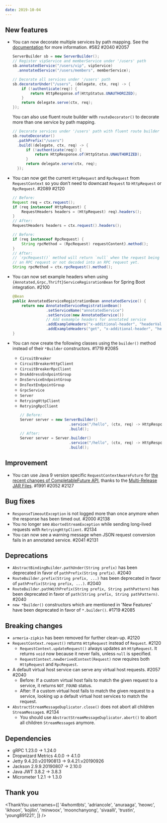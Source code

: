 ```yaml
---
date: 2019-10-04
---
```


## New features

- You can now decorate multiple services by path mapping. See the [documentation](https://armeria.dev/docs/server-decorator#decorating-multiple-services-by-path-mapping) for more information. #582 #2040 #2057
  ```java
  ServerBuilder sb = new ServerBuilder();
  // Register vipService and memberService under '/users' path
  sb.annotatedService("/users/vip", vipService)
    .annotatedService("/users/members", memberService);

  // Decorate all services under '/users' path
  sb.decoratorUnder("/users", (delegate, ctx, req) -> {
      if (!authenticate(req)) {
          return HttpResponse.of(HttpStatus.UNAUTHORIZED);
      }
      return delegate.serve(ctx, req);
  });
  ```
  You can also use fluent route builder with `routeDecorator()` to decorate more than one service by path mapping.
  ```java
  // Decorate services under '/users' path with fluent route builder
  sb.routeDecorator()
    .pathPrefix("/users")
    .build((delegate, ctx, req) -> {
        if (!authenticate(req)) {
            return HttpResponse.of(HttpStatus.UNAUTHORIZED);
        }
        return delegate.serve(ctx, req);
    });
  ```
- You can now get the current `HttpRequest` and `RpcRequest` from `RequestContext` so you don’t need to downcast `Request` to `HttpRequest` or `RpcRequest`. #2089 #2120

  ```java
  // Before:
  Request req = ctx.request();
  if (req instanceof HttpRequest) {
      RequestHeaders headers = (HttpRequest) req).headers();
  }
  // After:
  RequestHeaders headers = ctx.request().headers();

  // Before:
  if (req instanceof RpcRequest) {
      String rpcMethod = (RpcRequest) requestContent).method();
  }
  // After:
  // `rpcRequest()` method will return `null` when the request being handled is not
  // an RPC request or not decoded into an RPC request yet.
  String rpcMethod = ctx.rpcRequest().method();
  ```

- You can now set example headers when using `{Annotated,Grpc,Thrift}ServiceRegisrationBean` for Spring Boot integration. #2100
  ```java
  @Bean
  public AnnotatedServiceRegistrationBean annotatedService() {
      return new AnnotatedServiceRegistrationBean()
                 .setServiceName("annotatedService")
                 .setService(new AnnotatedService())
                 // Add exmample headers for annotated service
                 .addExampleHeaders("x-additional-header", "headerVal")
                 .addExampleHeaders("get", "x-additional-header", "headerVal");
  }
  ```
- You can now create the following classes using the `builder()` method instead of their `*Builder` constructors. #1719 #2085
  - `CircuitBreaker`
  - `CircuitBreakerHttpClient`
  - `CircuitBreakerRpcClient`
  - `DnsAddressEndpointGroup`
  - `DnsServiceEndpointGroup`
  - `DnsTextEndpointGroup`
  - `GrpcService`
  - `Server`
  - `RetryingHttpClient`
  - `RetryingRpcClient`
    ```java
    // Before:
    Server server = new ServerBuilder()
                          .service("/hello", (ctx, req) -> HttpResponse.of(OK))
                          .build();
    // After:
    Server server = Server.builder()
                          .service("/hello", (ctx, req) -> HttpResponse.of(OK))
                          .build();
    ```

## Improvement

- You can use Java 9 version specific `RequestContextAwareFuture` for [the recent changes of CompletableFuture API](https://www.baeldung.com/java-9-completablefuture), thanks to the [Multi-Release JAR Files](https://openjdk.java.net/jeps/238). #1991 #2052 #2127

## Bug fixes

- `ResponseTimeoutException` is not logged more than once anymore when the response has been timed out. #2000 #2138
- You no longer see `AbortedStreamException` while sending long-lived requests with `RetryingHttpClient`. #2134
- You can now see a warning message when JSON request conversion fails in an annotated service. #2041 #2131

## Deprecations

- `AbstractBindingBuilder.pathUnder(String prefix)` has been deprecated in favor of `pathPrefix(String prefix)`. #2040
- `RouteBuilder.prefix(String prefix, ...)` has been deprecated in favor of `pathPrefix(String prefix, ...)`. #2040
- `RouteBuilder.pathWithPrefix(String prefix, String pathPattern)` has been deprecated in favor of `path(String prefix, String pathPattern)`. #2040
- `new *Builder()` constructors which are mentioned in 'New Features' have been deprecated in favor of `*.builder()`. #1719 #2085

## Breaking changes

- `armeria-zipkin` has been removed for further clean-up. #2120
- `RequestContext.request()` returns `HttpRequest` instead of `Request`. #2120
  - `RequestContext.updateRequest()` always updates an `HttpRequest`. It returns `void` now because it never fails, unless `null` is specified.
  - `RequestContext.newDerivedContext(Request)` now requires both `HttpRequest` and `RpcRequest`.
- A default virtual host service can serve any virtual host requests. #2057 #2040
  - Before: If a custom virtual host fails to match the given request to a service, it returns `NOT_FOUND` status.
  - After: If a custom virtual host fails to match the given request to a service, looking up a default virtual host services to match the request.
- `AbstractStreamMessageDuplicator.close()` does not abort all children `StreamMessage`s. #2134
  - You should use `AbstractStreamMessageDuplicator.abort()` to abort all children `StreamMessage`s anymore.

## Dependencies

- gRPC 1.23.0 -> 1.24.0
- Dropwizard Metrics 4.0.0 -> 4.1.0
- Jetty 9.4.20.v20190813 -> 9.4.21.v20190926
- Jackson 2.9.9.20190807 -> 2.10.0
- Java JWT 3.8.2 -> 3.8.3
- Micrometer 1.2.1 -> 1.3.0

## Thank you

<ThankYou
  usernames={[
    '4whomtbts',
    'adriancole',
    'anuraaga',
    'heowc',
    'ikhoon',
    'kojilin',
    'minwoox',
    'moonchanyong',
    'sivaalli',
    'trustin',
    'young891221',
  ]}
/>
